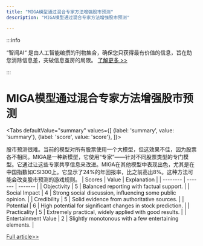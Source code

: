```yaml
---
title: "MIGA模型通过混合专家方法增强股市预测"
description: "MIGA模型通过混合专家方法增强股市预测"

---
```



:::info

“智闻AI“ 是由人工智能编撰的刊物集合，确保您只获得最有价值的信息，旨在助您消除信息差，突破信息茧房的局限。  [了解更多 >>](/)

:::

# MIGA模型通过混合专家方法增强股市预测


<Tabs
	defaultValue="summary"
	values={[
	{label: 'summary', value: 'summary'},
	{label: 'score', value: 'score'},
]}>
<TabItem value="summary">


股市预测很难。当前的模型对所有股票使用一个大模型，但这效果不佳，因为股票各不相同。MIGA是一种新模型，它使用“专家”——针对不同股票类型的专门模型。它通过让这些专家共享信息来改进。MIGA在其他模型中表现出色，尤其是在中国指数如CSI300上。它显示了24%的年回报率，比之前高出8%。这种方法可能会改变股市预测的游戏规则。
</TabItem>
<TabItem value="score">
	| Scores     | Value   | Explanation |
	| -------- | ------- | ------- |
	| Objectivity  | 5    | Balanced reporting with factual support.    |
	| Social Impact | 4     | Strong social discussion, influencing some public opinion.    |
	| Credibility    | 5    | Solid evidence from authoritative sources.    |
	| Potential    | 6    | High potential for significant changes in stock prediction.    |
	| Practicality    | 5    | Extremely practical, widely applied with good results.    |
	| Entertainment Value    | 2    | Slightly monotonous with a few entertaining elements.    |
</TabItem>
</Tabs>

[Full article>>](https://arxiv.org/abs/2410.02241)
